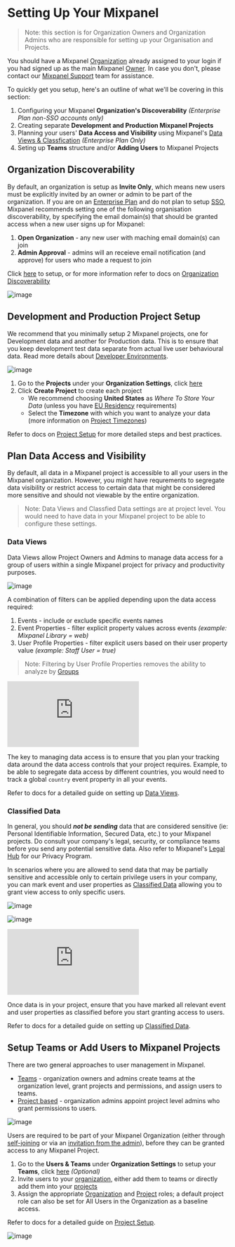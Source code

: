 # Setting Up Your Mixpanel

> Note: this section is for Organization Owners and Organization Admins who are responsible for setting up your Organisation and Projects.

You should have a Mixpanel [Organization](/docs/orgs-and-projects/organizations) already assigned to your login if you had signed up as the main Mixpanel [Owner](/docs/orgs-and-projects/roles-and-permissions#owner). In case you don't, please contact our [Mixpanel Support](/docs/response-times#contacting-mixpanel-support) team for assistance.

To quickly get you setup, here's an outline of what we'll be covering in this section:

1. Configuring your Mixpanel **Organization's Discoverability** *(Enterprise Plan non-SSO accounts only)*
2. Creating separate **Development and Production Mixpanel Projects**
4. Planning your users' **Data Access and Visibility** using Mixpanel's [Data Views & Classfication](/docs/data-governance/data-views-and-classification) *(Enterprise Plan Only)*
5. Seting up **Teams** structure and/or **Adding Users** to Mixpanel Projects

## Organization Discoverability
By default, an organization is setup as **Invite Only**, which means new users must be explicitly invited by an owner or admin to be part of the organization. If you are on an [Enterprise Plan](https://mixpanel.com/settings/org/plan) and do not plan to setup [SSO](/docs/access-security/single-sign-on/overview), Mixpanel recommends setting one of the following organisation discoverability, by specifying the email domain(s) that should be granted access when a new user signs up for Mixpanel:

1. **Open Organization** - any new user with maching email domain(s) can join
2. **Admin Approval** - admins will an receieve email notification (and approve) for users who made a request to join

Click [here](https://mixpanel.com/settings/org/users-and-teams/find-your-org) to setup, or for more information refer to docs on [Organization Discoverability](/docs/orgs-and-projects/organizations#organization-discoverability)

![image](/tutorials/organization-discoverability.png "Organization Discoverability")

## Development and Production Project Setup
We recommend that you minimally setup 2 Mixpanel projects, one for Development data and another for Production data. This is to ensure that you keep development test data separate from actual live user behavioural data. Read more details about [Developer Environments](/docs/best-practices/developer-environments).

![image](/tutorials/create-projects.png "Create Projects")

1. Go to the **Projects** under your **Organization Settings**, click [here](https://mixpanel.com/settings/org/projects)
2. Click **Create Project** to create each project
   - We recommend choosing **United States** as *Where To Store Your Data* (unless you have [EU Residency](/docs/privacy/eu-residency) requirements)
   - Select the **Timezone** with which you want to analyze your data (more information on [Project Timezones](/docs/orgs-and-projects/managing-projects#manage-timezones-for-projects))

Refer to docs on [Project Setup](docs/best-practices/project-setup) for more detailed steps and best practices.

## Plan Data Access and Visibility

By default, all data in a Mixpanel project is accessible to all your users in the Mixpanel organization. However, you might have requrements to segregate data visibility or restrict access to certain data that might be considered more sensitive and should not viewable by the entire organization.

> Note: Data Views and Classfied Data settings are at project level. You would need to have data in your Mixpanel project to be able to configure these settings.

### Data Views
Data Views allow Project Owners and Admins to manage data access for a group of users within a single Mixpanel project for privacy and productivity purposes. 

![image](/tutorials/data-views-filter.png "Data Views Filter")

A combination of filters can be applied depending upon the data access required:
1. Events - include or exclude specific events names
2. Event Properties - filter explicit property values across events *(example: Mixpanel Library = web)*
3. User Profile Properties - filter explicit users based on their user property value *(example: Staff User = true)*
> Note: Filtering by User Profile Properties removes the ability to analyze by [Groups](/docs/data-structure/advanced/group-analytics#group-by-a-custom-identifier) 

<p style={{ position: 'relative', paddingBottom: '56.25%', height: 0, overflow: 'hidden' }}>
  <iframe src="https://www.loom.com/embed/5140b66295a34446a71b910d7baaef56?sid=089e8b18-19ef-4cb9-a3d1-08ccd39c3acd" frameborder="0" style={{ position: 'absolute', top: 0, left: 0, width: '100%', height: '100%' }} allowfullscreen></iframe>
</p>

The key to managing data access is to ensure that you plan your tracking data around the data access controls that your project requires. Example, to be able to segregate data access by different countries, you would need to track a global `country` event property in all your events.

Refer to docs for a detailed guide on setting up [Data Views](/docs/data-governance/data-views-and-classification#data-views-overview).

### Classified Data
In general, you should **_not be sending_** data that are considered sensitive (ie: Personal Identifiable Information, Secured Data, etc.) to your Mixpanel projects. Do consult your company's legal, security, or compliance teams before you send any potential sensitive data. Also refer to Mixpanel's [Legal Hub](https://mixpanel.com/legal/privacy-policy) for our Privacy Program.

In scenarios where you are allowed to send data that may be partially sensitive and accessible only to certain privilege users in your company, you can mark event and user properties as [Classified Data](/docs/data-governance/data-views-and-classification#mark-properties-as-classified-data) allowing you to grant view access to only specific users.

![image](/tutorials/mark-classified.png "Mark Classified")

![image](/tutorials/can-view-classified.png "Mark Classified - Can View")

<p style={{ position: 'relative', paddingBottom: '56.25%', height: 0, overflow: 'hidden' }}>
  <iframe src="https://www.loom.com/embed/990fa6a515724283b1945eb2225707e0?sid=92cbe910-5da4-40dd-ad3b-12e723a87969" frameborder="0" style={{ position: 'absolute', top: 0, left: 0, width: '100%', height: '100%' }} allowfullscreen></iframe>
</p>

Once data is in your project, ensure that you have marked all relevant event and user properties as classified before you start granting access to users.

Refer to docs for a detailed guide on setting up [Classified Data](/docs/data-governance/data-views-and-classification#data-classification).

## Setup Teams or Add Users to Mixpanel Projects

There are two general approaches to user management in Mixpanel. 

- [Teams](/docs/orgs-and-projects/roles-and-permissions#teams) - organization owners and admins create teams at the organization level, grant projects and permissions, and assign users to teams.
- [Project based](/docs/orgs-and-projects/roles-and-permissions#invite-users-to-a-project) - organization admins appoint project level admins who grant permissions to users.

![image](/tutorials/user-access-approach.png "User Access Approach")

Users are required to be part of your Mixpanel Organization (either through [self-joining](/docs/orgs-and-projects/organizations#organization-discoverability) or via an [invitation from the admin](/docs/orgs-and-projects/roles-and-permissions#invite-users-to-an-organization)), before they can be granted access to any Mixpanel Project.

1. Go to the **Users & Teams** under **Organization Settings** to setup your **Teams**, click [here](https://mixpanel.com/settings/org/users-and-teams/teams) _(Optional)_
2. Invite users to your [organization](/docs/orgs-and-projects/roles-and-permissions#invite-users-to-an-organization), either add them to teams or directly add them into your [projects](/docs/orgs-and-projects/roles-and-permissions#invite-users-to-a-project)
3. Assign the appropriate [Organization](/docs/orgs-and-projects/roles-and-permissions#organization-roles) and [Project](/docs/orgs-and-projects/roles-and-permissions#project-roles) roles; a default project role can also be set for All Users in the Organization as a baseline access. 

Refer to docs for a detailed guide on [Project Setup](/docs/best-practices/project-setup).

![image](/tutorials/default-project-role.png "Default Project Role")



